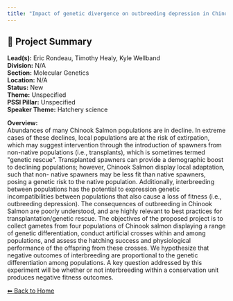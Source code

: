 ```yaml
---
title: "Impact of genetic divergence on outbreeding depression in Chinook Salmon"
---
```


## 🧬 Project Summary

**Lead(s):** Eric Rondeau, Timothy Healy, Kyle Wellband  
**Division:** N/A  
**Section:** Molecular Genetics  
**Location:** N/A  
**Status:** New  
**Theme:** Unspecified  
**PSSI Pillar:** Unspecified  
**Speaker Theme:** Hatchery science  

**Overview:**  
Abundances of many Chinook Salmon populations are in decline. In extreme cases
of these declines, local populations are at the risk of extirpation, which may
suggest intervention through the introduction of spawners from non-native
populations (i.e., transplants), which is sometimes termed &quot;genetic rescue&quot;.
Transplanted spawners can provide a demographic boost to declining
populations; however, Chinook Salmon display local adaptation, such that non-
native spawners may be less fit than native spawners, posing a genetic risk to
the native population. Additionally, interbreeding between populations has the
potential to expression genetic incompatibilities between populations that
also cause a loss of fitness (i.e., outbreeding depression). The consequences
of outbreeding in Chinook Salmon are poorly understood, and are highly
relevant to best practices for transplantation/genetic rescue. The objectives
of the proposed project is to collect gametes from four populations of Chinook
salmon displaying a range of genetic differentiation, conduct artificial
crosses within and among populations, and assess the hatching success and
physiological performance of the offspring from these crosses. We hypothesize
that negative outcomes of interbreeding are proportional to the genetic
differentiation among populations. A key question addressed by this experiment
will be whether or not interbreeding within a conservation unit produces
negative fitness outcomes.



[⬅ Back to Home](../index.qmd)
